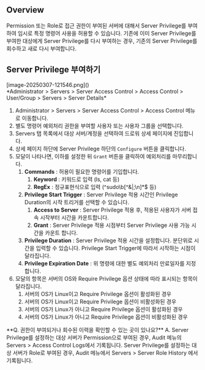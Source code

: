 
## Overview
Permission 또는 Role로 접근 권한이 부여된 서버에 대해서 Server Privilege를 부여하여 임시로 특정 명령어 사용을 허용할 수 있습니다. 기존에 이미 Server Privilege를 부여한 대상에게 Server Privilege를 다시 부여하는 경우, 기존의 Server Privilege를 회수하고 새로 다시 부여합니다.



## Server Privilege 부여하기
<p align="center">
<div>[image-20250307-121546.png]()</div>
*Administrator &gt; Servers &gt; Server Access Control &gt; Access Control &gt; User/Group &gt; Servers &gt; Server Details*
</p>

1. Administrator &gt; Servers &gt; Server Access Control &gt; Access Control 메뉴로 이동합니다.
2. 별도 명령어 예외처리 권한을 부여할 사용자 또는 사용자 그룹을 선택합니다.
3. Servers 탭 목록에서 대상 서버/계정을 선택하여 드로워 상세 페이지에 진입합니다.
4. 상세 페이지 하단에 Server Privilege 하단의 `Configure` 버튼을 클릭합니다.
5. 모달이 나타나면, 이하를 설정한 뒤 `Grant` 버튼을 클릭하여 예외처리를 마무리합니다.
    1. **Commands**  : 허용이 필요한 명령어를 기입합니다.
        1. **Keyword**  : 키워드로 입력 (ls, cat 등)
        2. **RegEx**  : 정규표현식으로 입력 (^sudo\b[^&|;\n]*$ 등)
    2. **Privilege Start Trigger**  : Server Privilege 적용 시간인 Privilege Duration의 시작 트리거를 선택할 수 있습니다.
        1. **Access to Server**  : Server Privilege 적용 후, 적용된 사용자가 서버 접속 시작부터 시간을 카운트합니다.
        2. **Grant**  : Server Privilege 적용 시점부터 Server Privilege 사용 가능 시간을 카운트 합니다.
    3. **Privilege Duration**  : Server Privilege 적용 시간을 설정합니다. 분단위로 시간을 입력할 수 있습니다. Privilege Start Trigger에 따라서 시작하는 시점이 달라집니다.
    4. **Privilege Expiration Date**  : 위 명령에 대한 별도 예외처리 만료일자를 지정합니다.
6. 모달의 항목은 서버의 OS와 Require Privilege 옵션 상태에 따라 표시되는 항목이 달라집니다.
    1. 서버의 OS가 Linux이고 Require Privilege 옵션이 활성화된 경우
    2. 서버의 OS가 Linux이고 Require Privilege 옵션이 비활성화된 경우
    3. 서버의 OS가 Linux가 아니고 Require Privilege 옵션이 활성화된 경우
    4. 서버의 OS가 Linux가 아니고 Require Privilege 옵션이 비활성화된 경우

<Callout type="info">
**Q. 권한이 부여되거나 회수된 이력을 확인할 수 있는 곳이 있나요?** 
A. Server Privilege를 설정하는 대상 서버가 Permission으로 부여된 경우,  Audit 메뉴의 Servers &gt; Access Control Logs에서 기록됩니다. 
Server Privilege를 설정하는 대상 서버가 Role로 부여된 경우,  Audit 메뉴에서 Servers &gt; Server Role History 에서 기록됩니다. 
</Callout>
